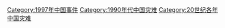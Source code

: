 {{Portal|中國}}
{{Year by category
|m=1
|c=9
|d=9
|y=7
|cat=中国灾难
|sortkey=China
|parent=20世纪各年中国灾难
|subcat=1997年各国灾难
}}

[[Category:1997年中国事件|Category:1997年中国事件]]
[[Category:1990年代中国灾难|Category:1990年代中国灾难]]
[[Category:20世纪各年中国灾难|Category:20世纪各年中国灾难]]